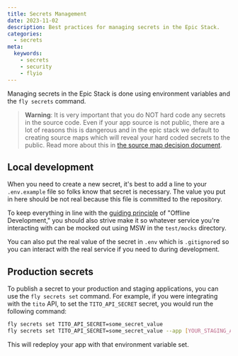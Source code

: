 ```yaml
---
title: Secrets Management  
date: 2023-11-02
description: Best practices for managing secrets in the Epic Stack.
categories:
  - secrets
meta:
  keywords: 
    - secrets
    - security
    - flyio
---
```

Managing secrets in the Epic Stack is done using environment variables and the
`fly secrets` command.

> **Warning**: It is very important that you do NOT hard code any secrets in the
> source code. Even if your app source is not public, there are a lot of reasons
> this is dangerous and in the epic stack we default to creating source maps
> which will reveal your hard coded secrets to the public. Read more about this
> in [the source map decision document](./decisions/016-source-maps.md).

## Local development

When you need to create a new secret, it's best to add a line to your
`.env.example` file so folks know that secret is necessary. The value you put in
here should be not real because this file is committed to the repository.

To keep everything in line with the [guiding principle](./guiding-principles.md)
of "Offline Development," you should also strive make it so whatever service
you're interacting with can be mocked out using MSW in the `test/mocks`
directory.

You can also put the real value of the secret in `.env` which is `.gitignore`d
so you can interact with the real service if you need to during development.

## Production secrets

To publish a secret to your production and staging applications, you can use the
`fly secrets set` command. For example, if you were integrating with the `tito`
API, to set the `TITO_API_SECRET` secret, you would run the following command:

```sh
fly secrets set TITO_API_SECRET=some_secret_value
fly secrets set TITO_API_SECRET=some_secret_value --app [YOUR_STAGING_APP_NAME]
```

This will redeploy your app with that environment variable set.
